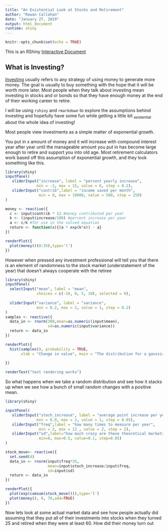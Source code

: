 ```yaml
---
title: "An Existential Look at Stocks and Retirement"
author: "Rowan Callahan"
date: "January 27, 2019"
output: html_document
runtime: shiny
---
```


```r

knitr::opts_chunk$set(echo = TRUE)
```
This is an RShiny [Interactive Document](http://rmarkdown.rstudio.com/authoring_shiny.html)

## What is Investing?
[Investing](https://en.wiktionary.org/wiki/investment) usually refers to any strategy of using money to generate more money. The goal is usually to buy something with the hope that it will be worth more later. Most people when they talk about investing mean investing in stocks and or bonds so that they have enough money at the end of their working career to retire.

I will be using `rshiny` and `rmarkdown` to explore the assumptions behind investing and hopefully have some fun while getting a little bit ~existential~ about the whole idea of investing!

Most people view investments as a simple matter of exponential growth.

You put in x amount of money and it will increase with compound interest year after year until the manageable amount you put in has become large enough to retire and support you into old age. Most retirement calculators work based off this assumption of exponential growth, and they look something like this.
```r
library(shiny)
inputPanel(
   sliderInput("increase", label = "percent yearly increase",
              min = -1, max = 15, value = 6, step = 0.2),
   sliderInput("contrib",label = "income saved per month",
               min = 0, max = 10000, value = 500, step = 250)
)

money <- reactive({
  c <- input$contrib * 12 #money contributed per year
  k <- (input$increase/100) #percent increase per year
  a <- c/k #for use in the solved equation
  return <- function(x){(a * exp(k*x)) - a}
})

renderPlot({
  plot(money()(0:35),type='l')
})


```

However when pressed any investment professional will tell you that there is an element of randomness to the stock market (understatement of the year) that doesn't always cooperate with the retiree

```r
library(shiny)
inputPanel(
  selectInput("mean", label = "mean",
              choices = c(-10, 0, 5, 10), selected = 0),
  
  sliderInput("variance", label = "variance",
              min = 0.2, max = 2, value = 1, step = 0.2)
)
samples <- reactive({
  data_in <- rnorm(300,mean=as.numeric(input$mean), 
                   sd=as.numeric(input$variance))
  return <- data_in
})

renderPlot({
  hist(samples(), probability = TRUE,
       xlab = "Change in value", main = "The distribution for a gaussian random walk")
  
})

renderText("text rendering works")
```

So what happens when we take a random distribution and see how it stacks up when we see how a bunch of small random changes with a positive mean.

```r
library(shiny)

inputPanel(
   sliderInput("stoch_increase", label = "average point increase per year",
              min = 0.0, max = 2, value = 1, step = 0.05),
   sliderInput("freq",label = "how many times to measure per year",
               min = 2, max = 12 , value = 2, step = 2),
   sliderInput("sd",label="how much crazy are these theoretical markets?",
               min=0, max=0.5, value=0.1, step=0.05)
)

stock_move<- reactive({
  set.seed(4)
  data_in <- rnorm(input$freq*35,
                   mean=input$stoch_increase/input$freq, 
                   sd=input$sd)
  return <- data_in
})

renderPlot({
  plot(exp(cumsum(stock_move())),type='l')
  plot(money(), 0, 70,add=TRUE)
})

```


Now lets look at some actual market data and see how people actually did assuming that they put all of their investments into stocks when they turned 25 and retired when they were at least 60. How did their money turn out



